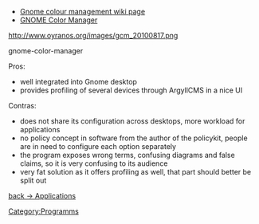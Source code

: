 * [http://live.gnome.org/ColourManagement Gnome colour management wiki page]
* [http://projects.gnome.org/gnome-color-manager/ GNOME Color Manager]

http://www.oyranos.org/images/gcm_20100817.png

gnome-color-manager

Pros:
* well integrated into Gnome desktop
* provides profiling of several devices through ArgyllCMS in a nice UI

Contras:
* does not share its configuration across desktops, more workload for applications
* no policy concept in software from the author of the policykit, people are in need to configure each option separately
* the program exposes wrong terms, confusing diagrams and false claims, so it is very confusing to its audience
* very fat solution as it offers profiling as well, that part should better be split out



[[Applications|back -> Applications]]

[[Category:Programms]]